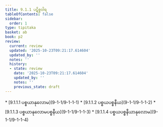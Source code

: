 ```yaml
---
title: 9.1.1 ပဋိစ္စဝါရ
tableOfContents: false
sidebar:
  order: 1
type: tipitaka
basket: ab
book: p2
review:
  current: review
  updated: '2025-10-23T09:21:17.614604'
  updated_by: ''
  notes: ''
  history:
  - state: review
    date: '2025-10-23T09:21:17.614604'
    updated_by: ''
    notes: ''
    previous_state: draft
---
```



<ReviewStatus review={frontmatter.review} showDetails={true} />

<HypothesisAnnotation frontmatter={frontmatter} />

<DynamicBreadcrumb />



<TableOfContents book="p2" section="9.1.1">
* [9.1.1.1 ပစ္စယာနုလောမ](9-1-1/9-1-1-1)
* [9.1.1.2 ပစ္စယပစ္စနီယ](9-1-1/9-1-1-2)
* [9.1.1.3 ပစ္စယာနုလောမပစ္စနီယ](9-1-1/9-1-1-3)
* [9.1.1.4 ပစ္စယပစ္စနီယာနုလောမ](9-1-1/9-1-1-4)
</TableOfContents>